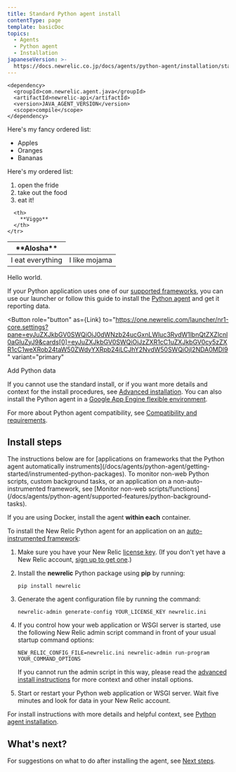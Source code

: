 ```yaml
---
title: Standard Python agent install
contentType: page
template: basicDoc
topics:
  - Agents
  - Python agent
  - Installation
japaneseVersion: >-
  https://docs.newrelic.co.jp/docs/agents/python-agent/installation/standard-python-agent-install
---
```



```
<dependency>
  <groupId>com.newrelic.agent.java</groupId>
  <artifactId>newrelic-api</artifactId>
  <version>JAVA_AGENT_VERSION</version>
  <scope>compile</scope>
</dependency>
```

Here's my fancy ordered list:
* Apples
* Oranges
* Bananas

Here's my ordered list:
1. open the fride
2. take out the food
3. eat it!

<Table>
  <thead>
    <tr>
      <th style={{ width: "200px" }}>
        **Alosha**
      </th>

      <th>
        **Viggo**
      </th>
    </tr>
  </thead>

  <tbody> 
    <tr> 
      <td> I eat everything </td>
      <td> I like mojama </td>
    </tr>
  </tbody>
</Table>

<Callout variant="caution">

Hello world.

</Callout>


If your Python application uses one of our [supported frameworks](/docs/agents/python-agent/getting-started/instrumented-python-packages), you can use our launcher or follow this guide to install the [Python agent](/docs/agents/python-agent/getting-started/introduction-new-relic-python) and get it reporting data.

<Button
  role="button"
  as={Link}
  to="https://one.newrelic.com/launcher/nr1-core.settings?pane=eyJuZXJkbGV0SWQiOiJ0dWNzb24ucGxnLWluc3RydW1lbnQtZXZlcnl0aGluZyJ9&cards[0]=eyJuZXJkbGV0SWQiOiJzZXR1cC1uZXJkbGV0cy5zZXR1cC1weXRob24taW50ZWdyYXRpb24iLCJhY2NvdW50SWQiOjI2NDA0MDl9"
  variant="primary"
>
  Add Python data
</Button>

If you cannot use the standard install, or if you want more details and context for the install procedures, see [Advanced installation](/docs/agents/python-agent/installation-configuration/python-agent-installation). You can also install the Python agent in a [Google App Engine flexible environment](/docs/agents/python-agent/hosting-services/install-new-relic-python-agent-gae-flexible-environment).

For more about Python agent compatibility, see [Compatibility and requirements](/docs/agents/python-agent/getting-started/compatibility-requirements-python-agent).

## Install steps

<Callout variant="important">
  The instructions below are for [applications on frameworks that the Python agent automatically instruments](/docs/agents/python-agent/getting-started/instrumented-python-packages). To monitor non-web Python scripts, custom background tasks, or an application on a non-auto-instrumented framework, see [Monitor non-web scripts/functions](/docs/agents/python-agent/supported-features/python-background-tasks).

  If you are using Docker, install the agent **within each** container.
</Callout>

To install the New Relic Python agent for an application on an [auto-instrumented framework](/docs/agents/python-agent/getting-started/instrumented-python-packages):

1. Make sure you have your New Relic [license key](/docs/subscriptions/license-key). (If you don't yet have a New Relic account, [sign up to get one](https://newrelic.com/signup).)
2. Install the **newrelic** Python package using **pip** by running:

   ```
   pip install newrelic
   ```
3. Generate the agent configuration file by running the command:

   ```
   newrelic-admin generate-config YOUR_LICENSE_KEY newrelic.ini
   ```
4. If you control how your web application or WSGI server is started, use the following New Relic admin script command in front of your usual startup command options:

   ```
   NEW_RELIC_CONFIG_FILE=newrelic.ini newrelic-admin run-program YOUR_COMMAND_OPTIONS
   ```

   If you cannot run the admin script in this way, please read the [advanced install instructions](/docs/agents/python-agent/installation-configuration/python-agent-installation) for more context and other install options.
5. Start or restart your Python web application or WSGI server. Wait five minutes and look for data in your New Relic account.

For install instructions with more details and helpful context, see [Python agent installation](/docs/agents/python-agent/installation-configuration/python-agent-installation).

## What's next?

For suggestions on what to do after installing the agent, see [Next steps](/docs/agents/python-agent/installation-configuration/python-agent-installation#next-steps).
